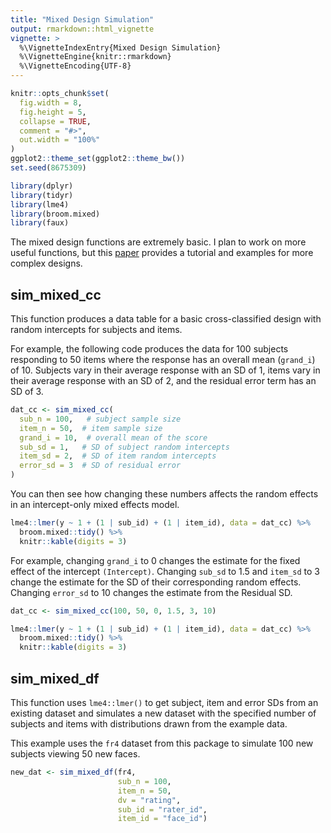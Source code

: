 ```yaml
---
title: "Mixed Design Simulation"
output: rmarkdown::html_vignette
vignette: >
  %\VignetteIndexEntry{Mixed Design Simulation}
  %\VignetteEngine{knitr::rmarkdown}
  %\VignetteEncoding{UTF-8}
---
```


```r
knitr::opts_chunk$set(
  fig.width = 8,
  fig.height = 5,
  collapse = TRUE,
  comment = "#>",
  out.width = "100%"
)
ggplot2::theme_set(ggplot2::theme_bw())
set.seed(8675309)
```

```r
library(dplyr)
library(tidyr)
library(lme4)
library(broom.mixed)
library(faux)
```

The mixed design functions are extremely basic. I plan to work on more useful functions, but this [paper](https://osf.io/3cz2e/) provides a tutorial and examples for more complex designs. 

## sim_mixed_cc

This function produces a data table for a basic cross-classified design with random intercepts for subjects and items. 

For example, the following code produces the data for 100 subjects responding to 50 items where the response has an overall mean (`grand_i`) of 10. Subjects vary in their average response with an SD of 1, items vary in their average response with an SD of 2, and the residual error term has an SD of 3.

```r
dat_cc <- sim_mixed_cc(
  sub_n = 100,   # subject sample size
  item_n = 50,  # item sample size
  grand_i = 10,  # overall mean of the score
  sub_sd = 1,   # SD of subject random intercepts
  item_sd = 2,  # SD of item random intercepts
  error_sd = 3  # SD of residual error
)
```

You can then see how changing these numbers affects the random effects in an intercept-only mixed effects model.

```r
lme4::lmer(y ~ 1 + (1 | sub_id) + (1 | item_id), data = dat_cc) %>%
  broom.mixed::tidy() %>%
  knitr::kable(digits = 3)
```

For example, changing `grand_i` to 0 changes the estimate for the fixed effect of the intercept `(Intercept)`. Changing `sub_sd` to 1.5 and `item_sd` to 3 change the estimate for the SD of their corresponding random effects. Changing `error_sd` to 10 changes the estimate from the Residual SD. 

```r
dat_cc <- sim_mixed_cc(100, 50, 0, 1.5, 3, 10)

lme4::lmer(y ~ 1 + (1 | sub_id) + (1 | item_id), data = dat_cc) %>%
  broom.mixed::tidy() %>%
  knitr::kable(digits = 3)
```

## sim_mixed_df

This function uses `lme4::lmer()` to get subject, item and error SDs from an existing dataset and simulates a new dataset with the specified number of subjects and items with distributions drawn from the example data.

This example uses the `fr4` dataset from this package to simulate 100 new subjects viewing 50 new faces.

```r

new_dat <- sim_mixed_df(fr4, 
                        sub_n = 100, 
                        item_n = 50, 
                        dv = "rating", 
                        sub_id = "rater_id", 
                        item_id = "face_id")

```



